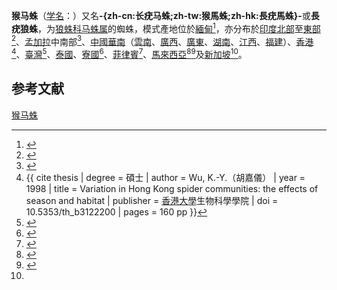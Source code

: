 {{noteTA
|T=zh-cn:猴马蛛; zh-tw:長疣馬蛛; zh-hk:猴馬蛛;
|1=zh-cn:猴马蛛; zh-tw:長疣馬蛛; zh-hk:猴馬蛛;
}}
{{Speciesbox
| name = 猴马蛛
| status = 
| status_system = 
| image = [[File:Hippasa-holmerae-lawn-wolf-spider-kaeng-krachan-national-park.jpg|260px]]
| genus = Hippasa
| species = holmerae
| authority = {{le|塔瑪蘭·索雷爾|Tamerlan Thorell|Thorell}}, 1895
| synonyms =
* ''Hippasa jaihenensis''<br><small>Yin & Wang, 1980</small>
* ''Hippasa rimandoi''<br><small>Barrion, 1981</small>
* ''Hippasa sinsiloides''<br><small>Barrion ''et al.'', 2012</small>
}}

'''猴马蛛'''（[[学名|学名]]：{{lang|la|''Hippasa holmerae''}}）又名'''-{zh-cn:长疣马蛛;zh-tw:猴馬蛛;zh-hk:長疣馬蛛}-'''或'''長疣狼蛛'''，为[[狼蛛科|狼蛛科]][[马蛛属|马蛛属]]的蜘蛛，模式產地位於[[緬甸|緬甸]]<ref name = Thorell>{{cite book | author = Thorell, T. | title = ''Descriptive catalogue of the spiders of Burma, based upon the collection made by Eugene W. Oates and preserved in the British Museum'' | publisher = British Museum of Natural History | year = 1895 | page = 218-221 | doi = 10.5962/bhl.title.7163 | url = https://www.biodiversitylibrary.org/item/30742#page/258/mode/1up | access-date = 2021-04-17 | archive-date = 2021-04-17 | archive-url = https://web.archive.org/web/20210417160203/https://www.biodiversitylibrary.org/item/30742#page/258/mode/1up | dead-url = no }}</ref>，亦分布於[[印度北部|印度北部]]至[[印度東部|東部]]<ref>{{cite journal | authors = Majumder, S. C.; Talukdar, S. | year = 2013 | title = Studies on Taxonomy and Diversity of spiders from Darjeeling Hills with special reference to family Clubioneidae in light of conservation | journal = ''Records of the Zoological Survey of India. Occasional Paper'' | volume = 340 | pages = 1-96 | issn = 0970-0714 | isbn = 978-81-8171-333-9 | url = http://faunaofindia.nic.in/PDFVolumes/occpapers/340/index.pdf | access-date = 2021-04-17 | archive-date = 2021-04-17 | archive-url = https://web.archive.org/web/20210417160205/http://faunaofindia.nic.in/PDFVolumes/occpapers/340/index.pdf | dead-url = no }}</ref>、[[孟加拉|孟加拉]]中南部<ref>{{cite journal | authors = Biswas, V.; Raychaudhuri, D. | year = 2007 | title = New record of wolf spiders (Araneae: Lycosidae) of the genus ''Hippasa'' Simon from Bangladesh | journal = ''Journal of the Bombay Natural History Society'' | volume = 104 | issue = 2 | pages = 240-246 | issn = 0006-6982 | doi =  | url = https://www.biodiversitylibrary.org/item/188391#page/122/mode/1up | access-date = 2021-04-17 | archive-date = 2021-04-17 | archive-url = https://web.archive.org/web/20210417160207/https://www.biodiversitylibrary.org/item/188391#page/122/mode/1up | dead-url = no }}</ref>、[[中國|中國]][[華南|華南]]（[[雲南|雲南]]、[[廣西|廣西]]、[[廣東|廣東]]、[[湖南|湖南]]、[[江西|江西]]、[[福建|福建]]）、[[香港|香港]]<ref>{{ cite thesis | degree = 碩士 | author = Wu, K.-Y.（胡嘉儀） | year = 1998 | title = Variation in Hong Kong spider communities: the effects of season and habitat | publisher = [[香港大學|香港大學]]生物科學學院 | doi = 10.5353/th_b3122200 | pages = 160 pp }}</ref>、[[臺灣|臺灣]]<ref>{{cite journal | authors = Tso, I.-M.; Chen, J. | year = 2004 | title = Descriptions of three new and six new record wolf spider species from Taiwan (Arachnida: Araneae: Lycosidae) | journal = ''Raffles Bulletin of Zoology'' | volume = 52 | issue = 2 | issn = 0217-2445 | pages = 399-411 | doi = 10.5281/zenodo.4618989 | url = http://araneae.thu.edu.tw/lib/publications_lib_pdf/2004_Tso_IM__Chen_J.pdf | access-date = 2021-04-17 | archive-date = 2021-04-17 | archive-url = https://web.archive.org/web/20210417160204/http://araneae.thu.edu.tw/lib/publications_lib_pdf/2004_Tso_IM__Chen_J.pdf | dead-url = no }}</ref>、[[泰國|泰國]]、[[寮國|寮國]]<ref>{{cite journal | authors = Omelko, M. M.; Marusik, Y. M. | year = 2020 | title = A new species and new records of wolf spiders (Araneae: Lycosidae) from Laos | journal = ''Raffles Bulletin of Zoology'' | volume = 68 | pages = 479-487 | issn = 0217-2445 | doi = 10.26107/RBZ-2020-0066 | url = https://lkcnhm.nus.edu.sg/wp-content/uploads/sites/10/app/uploads/2020/01/RBZ-2020-0066.pdf | access-date = 2021-04-17 | archive-date = 2021-04-17 | archive-url = https://web.archive.org/web/20210417160205/https://lkcnhm.nus.edu.sg/wp-content/uploads/sites/10/app/uploads/2020/01/RBZ-2020-0066.pdf | dead-url = no }}</ref>、[[菲律賓|菲律賓]]<ref>{{cite journal | authors = Wang, L.-Y.; Li, Z.-X.; Zhou, K.-X.; Zhang, Z.-S. | year = 2015 | title = Redescription of three ''Hippasa'' species from China (Araneae: Lycosidae), with a proposed species group-division and diagnosis | journal = ''Zootaxa'' | volume = 3974 | issue = 2 | pages = 231-244 | issn = 1175-5334 | doi = 10.11646/zootaxa.3974.2.7 | url = https://www.researchgate.net/publication/280868665_Redescription_of_three_Hippasa_species_from_China_Araneae_Lycosidae_with_a_proposed_species_group-division_and_diagnosis | access-date = 2021-04-17 | archive-date = 2021-04-17 | archive-url = https://web.archive.org/web/20210417160206/https://www.researchgate.net/publication/280868665_Redescription_of_three_Hippasa_species_from_China_Araneae_Lycosidae_with_a_proposed_species_group-division_and_diagnosis | dead-url = no }}</ref>、[[馬來西亞|馬來西亞]]<ref>{{cite journal | authors = Nasir, D. M.; Su, S.; Mohamed, Z.; Yusoff, N. C. | year = 2014 | title = New Distributional Records of Spiders (Arachnida: Araneae) from the West Coast of Peninsular Malaysia | journal = ''Pakistan Journal of Zoology'' | volume = 46 | issue = 6 | issn = 0030-9923 | pages = 1573-1584 | doi =  | url = https://www.researchgate.net/publication/286991764_New_Distributional_Records_of_Spiders_Arachnida_Araneae_from_the_West_Coast_of_Peninsular_Malaysia | access-date = 2021-04-17 | archive-date = 2021-04-17 | archive-url = https://web.archive.org/web/20210417160203/https://www.researchgate.net/publication/286991764_New_Distributional_Records_of_Spiders_Arachnida_Araneae_from_the_West_Coast_of_Peninsular_Malaysia | dead-url = no }}</ref><ref>{{cite journal | authors = Dzulhelmi, M. N.; Wong, C. X.; Goh, T. G.; Juhaida, H.; Faszly, R. | year = 2014 | title = Spider fauna (Arachnida, Araneae) from Sabah, Malaysia | journal = ''Journal of Entomology and Zoology Studies'' | volume = 2 | issue = 5 | issn = 2349-6800 | pages = 335-344 | doi =  | url = https://www.researchgate.net/publication/293485848_Spider_fauna_Arachnida_Araneae_from_Sabah_Malaysia | access-date = 2021-04-17 | archive-date = 2021-04-17 | archive-url = https://web.archive.org/web/20210417160203/https://www.researchgate.net/publication/293485848_Spider_fauna_Arachnida_Araneae_from_Sabah_Malaysia | dead-url = no }}</ref>及[[新加坡|新加坡]]<ref name = Thorell/>。

== 参考文献 ==
{{reflist}}

{{Wikispecies|Hippasa holmerae}}
{{Taxonbar|from=Q2041588}}

[[Category:马蛛属|猴马蛛]]


{{蜘蛛小作品}}